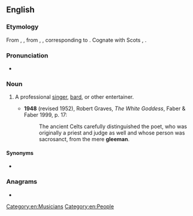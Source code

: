 ==English==

===Etymology===
From {{inh|en|enm|gleman}}, {{m|enm|gleoman}}, from {{inh|en|ang|glēomann}}, {{m|ang|glīġman}}, corresponding to {{af|en|glee|man}}. Cognate with Scots {{m|sco|gle-man}}, {{m|sco|gleman|t=gleeman, minstrel}}.

===Pronunciation===
* {{IPA|/ˈɡliːmən/|lang=en}}

===Noun===
{{en-noun|gleemen}}

# {{lb|en|historical}} A professional [[singer]], [[bard]], or other entertainer.
#* '''1948''' (revised 1952), Robert Graves, ''The White Goddess'', Faber & Faber 1999, p. 17:
#*: The ancient Celts carefully distinguished the poet, who was originally a priest and judge as well and whose person was sacrosanct, from the mere '''gleeman'''.

====Synonyms====
* {{l|en|songman}}

===Anagrams===
* {{anagrams|en|melange|mélange}}

[[Category:en:Musicians]]
[[Category:en:People]]